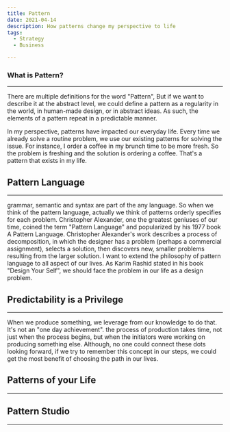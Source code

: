 ```yaml
---
title: Pattern 
date: 2021-04-14
description: How patterns change my perspective to life
tags:
  - Strategy
  - Business

---
```


### What is Pattern?
---

There are multiple definitions for the word "Pattern", But if we want to describe it at the abstract level, we could 
define a pattern as a regularity in the world, in human-made design, or in abstract ideas. As such, the elements of 
a pattern repeat in a predictable manner. 

In my perspective, patterns have impacted our everyday life. Every time we already solve a routine problem, we use our existing
patterns for solving the issue. For instance, I order a coffee in my brunch time to be more fresh. So the problem is freshing and 
the solution is ordering a coffee. That's a pattern that exists in my life.

## Pattern Language
---

grammar, semantic and syntax are part of the any language. So when we think of the pattern language, actually we think of 
patterns orderly specifies for each problem.
Christopher Alexander, one the greatest geniuses of our time, coined
the term "Pattern Language" and popularized by his 1977 book A Pattern Language. 
Christopher Alexander's work describes a process of decomposition, in which the designer has a problem (perhaps a commercial assignment), selects a solution, then discovers new, smaller problems resulting from the larger solution. I want to extend the philosophy of pattern language 
to all aspect of our lives. As Karim Rashid stated in his book "Design Your Self", we should face the problem in our life as a design problem. 

## Predictability is a Privilege
---

When we produce something, we leverage from our knowledge to do that. It's not an "one day achievement". 
the process of production takes time, not just when the process begins, but when the initiators were working on producing something else.
Although, no one could connect these dots looking forward, if we try to remember this concept in our steps, we 
could get the most benefit of choosing the path in our lives. 

## Patterns of your Life
---



## Pattern Studio
---



  <TwitterButton link="https://shirani.me/pattern"/>
  <LinkedinButton link="https://shirani.me/pattern"/>